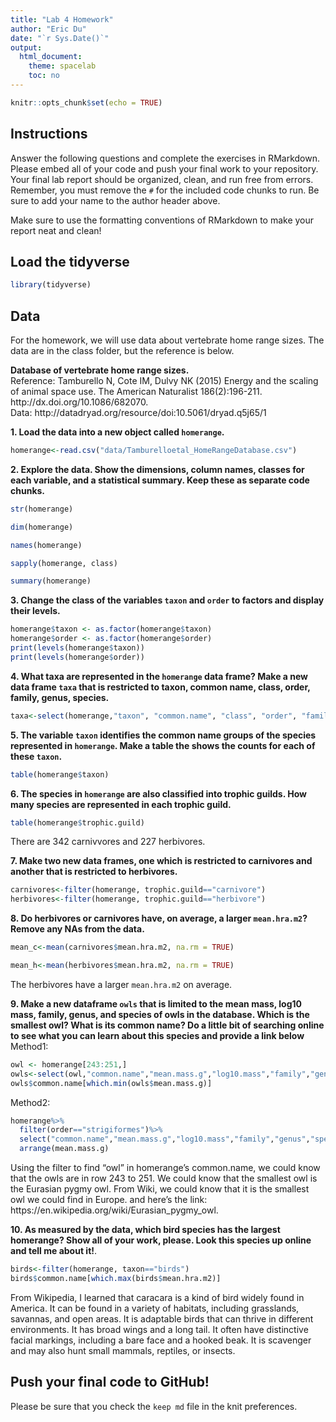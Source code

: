 ```yaml
---
title: "Lab 4 Homework"
author: "Eric Du"
date: "`r Sys.Date()`"
output:
  html_document:
    theme: spacelab
    toc: no
---
```


```r
knitr::opts_chunk$set(echo = TRUE)
```

## Instructions
Answer the following questions and complete the exercises in RMarkdown. Please embed all of your code and push your final work to your repository. Your final lab report should be organized, clean, and run free from errors. Remember, you must remove the `#` for the included code chunks to run. Be sure to add your name to the author header above.  

Make sure to use the formatting conventions of RMarkdown to make your report neat and clean!  

## Load the tidyverse
```r
library(tidyverse)
```

## Data
For the homework, we will use data about vertebrate home range sizes. The data are in the class folder, but the reference is below.  

**Database of vertebrate home range sizes.**  
Reference: Tamburello N, Cote IM, Dulvy NK (2015) Energy and the scaling of animal space use. The American Naturalist 186(2):196-211. http://dx.doi.org/10.1086/682070.  
Data: http://datadryad.org/resource/doi:10.5061/dryad.q5j65/1  

**1. Load the data into a new object called `homerange`.**
```r
homerange<-read.csv("data/Tamburelloetal_HomeRangeDatabase.csv")
```

**2. Explore the data. Show the dimensions, column names, classes for each variable, and a statistical summary. Keep these as separate code chunks.**  
```r
str(homerange)
```

```r
dim(homerange)
```

```r
names(homerange)
```

```r
sapply(homerange, class)
```

```r
summary(homerange)
```

**3. Change the class of the variables `taxon` and `order` to factors and display their levels.**  
```r
homerange$taxon <- as.factor(homerange$taxon)
homerange$order <- as.factor(homerange$order)
print(levels(homerange$taxon))
print(levels(homerange$order))
```

**4. What taxa are represented in the `homerange` data frame? Make a new data frame `taxa` that is restricted to taxon, common name, class, order, family, genus, species.**  
```r
taxa<-select(homerange,"taxon", "common.name", "class", "order", "family", "genus", "species")
```

**5. The variable `taxon` identifies the common name groups of the species represented in `homerange`. Make a table the shows the counts for each of these `taxon`.**  
```r
table(homerange$taxon)
```

**6. The species in `homerange` are also classified into trophic guilds. How many species are represented in each trophic guild.**  
```r
table(homerange$trophic.guild)
```
There are 342 carnivvores and 227 herbivores.

**7. Make two new data frames, one which is restricted to carnivores and another that is restricted to herbivores.**  
```r
carnivores<-filter(homerange, trophic.guild=="carnivore")
herbivores<-filter(homerange, trophic.guild=="herbivore")
```

**8. Do herbivores or carnivores have, on average, a larger `mean.hra.m2`? Remove any NAs from the data.**  
```r
mean_c<-mean(carnivores$mean.hra.m2, na.rm = TRUE)
```

```r
mean_h<-mean(herbivores$mean.hra.m2, na.rm = TRUE)
```
The herbivores have a larger `mean.hra.m2` on average.

**9. Make a new dataframe `owls` that is limited to the mean mass, log10 mass, family, genus, and species of owls in the database. Which is the smallest owl? What is its common name? Do a little bit of searching online to see what you can learn about this species and provide a link below** 
Method1:
```r

owl <- homerange[243:251,]
owls<-select(owl,"common.name","mean.mass.g","log10.mass","family","genus","species")
owls$common.name[which.min(owls$mean.mass.g)]
```
Method2:
```r
homerange%>%
  filter(order=="strigiformes")%>%
  select("common.name","mean.mass.g","log10.mass","family","genus","species")%>%
  arrange(mean.mass.g)
```
Using the filter to find "owl" in homerange's common.name, we could know that the owls are in row 243 to 251.
We could know that the smallest owl is the Eurasian pygmy owl. 
From Wiki, we could know that it is the smallest owl we could find in Europe. and here's the link: https://en.wikipedia.org/wiki/Eurasian_pygmy_owl.

**10. As measured by the data, which bird species has the largest homerange? Show all of your work, please. Look this species up online and tell me about it!**.  
```r
birds<-filter(homerange, taxon=="birds")
birds$common.name[which.max(birds$mean.hra.m2)]
```
From Wikipedia, I learned that caracara is a kind of bird widely found in America. It can be found in a variety of habitats, including grasslands, savannas, and open areas. It is adaptable birds that can thrive in different environments.
It has broad wings and a long tail. It often have distinctive facial markings, including a bare face and a hooked beak. It is scavenger and may also hunt small mammals, reptiles, or insects.

## Push your final code to GitHub!
Please be sure that you check the `keep md` file in the knit preferences.   